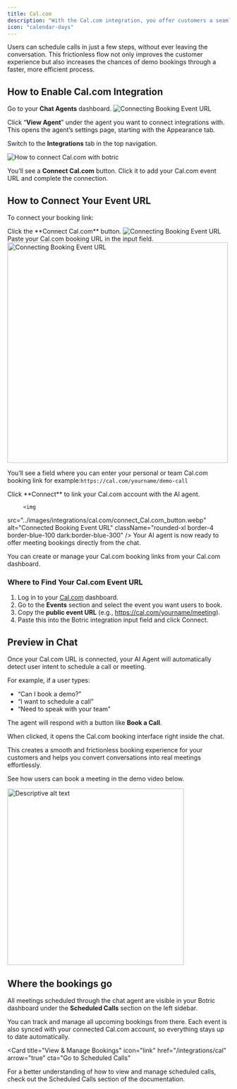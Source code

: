 ```yaml
---
title: Cal.com
description: "With the Cal.com integration, you offer customers a seamless experience to book demos or meetings directly from the chat."
icon: "calendar-days"
---
```


Users can schedule calls in just a few steps, without ever leaving the conversation. This frictionless flow not only improves the customer experience but also increases the chances of demo bookings through a faster, more efficient process.

## How to Enable Cal.com Integration

Go to your **Chat Agents** dashboard.
<img 
  src="../images/integrations/cal.com/how_to_enable_cal.com.webp" 
  alt="Connecting Booking Event URL" 
  className="rounded-xl border-4 border-blue-100 dark:border-blue-300"
/>

Click “**View Agent**” under the agent you want to connect integrations with. This opens the agent’s settings page, starting with the Appearance tab.

Switch to the **Integrations** tab in the top navigation.

<img 
  src="../images/integrations/cal.com/click_the_connect_Cal.com_button.webp" 
  alt="How to connect Cal.com with botric" 
  className="rounded-xl border-4 border-blue-100 dark:border-blue-300"
/>

You’ll see a **Connect Cal.com** button. Click it to add your Cal.com event URL and complete the connection.

## How to Connect Your Event URL

To connect your booking link:

<Steps>
  <Step title="First Step:">
   Click the **Connect Cal.com** button.
   <img 
  src="../images/integrations/cal.com/event_url.webp" 
  alt="Connecting Booking Event URL" 
  className="rounded-xl border-4 border-blue-100 dark:border-blue-300"
/>
  </Step>
  <Step title="Second Step:">
   Paste your Cal.com booking URL in the input field.
      <img 
  src="../images/integrations/cal.com/paste_your_Cal.com_bookingURL.webp" 
  alt="Connecting Booking Event URL" 
  width="500"
  height="500"
  className="mx-auto rounded-xl border-4 border-blue-100 dark:border-blue-300"
/>

You’ll see a field where you can enter your personal or team Cal.com booking link for example:`https://cal.com/yourname/demo-call`

  </Step>
  <Step title="Third Step:">
   Click **Connect** to link your Cal.com account with the AI agent.

         <img 
  src="../images/integrations/cal.com/connect_Cal.com_button.webp" 
  alt="Connected Booking Event URL" 
  className="rounded-xl border-4 border-blue-100 dark:border-blue-300"
/>
Your AI agent is now ready to offer meeting bookings directly from the chat.

<Tip> You can create or manage your Cal.com booking links from your Cal.com dashboard.</Tip>
  </Step>
</Steps>

### Where to Find Your Cal.com Event URL

1. Log in to your [Cal.com](https://cal.com) dashboard.
2. Go to the **Events** section and select the event you want users to book.
3. Copy the **public event URL** (e.g., https://cal.com/yourname/meeting).
4. Paste this into the Botric integration input field and click Connect.

## Preview in Chat

Once your Cal.com URL is connected, your AI Agent will automatically detect user intent to schedule a call or meeting.

For example, if a user types:

* “Can I book a demo?”
* “I want to schedule a call”
* “Need to speak with your team”

The agent will respond with a button like **Book a Call**.

When clicked, it opens the Cal.com booking interface right inside the chat.

This creates a smooth and frictionless booking experience for your customers and helps you convert conversations into real meetings effortlessly.

See how users can book a meeting in the demo video below.

<Frame>
  <img 
    src="../images/integrations/cal.com/Cal_booking_GIF.gif"
    alt="Descriptive alt text"
    width="400"
    height="400"
    className="rounded-lg"
  />
</Frame>



## Where the bookings go

All meetings scheduled through the chat agent are visible in your Botric dashboard under the **Scheduled Calls** section on the left sidebar.

You can track and manage all upcoming bookings from there. Each event is also synced with your connected Cal.com account, so everything stays up to date automatically.

<Card
  title="View & Manage Bookings"
  icon="link"
  href="/integrations/cal"
  arrow="true"
  cta="Go to Scheduled Calls"
>
For a better understanding of how to view and manage scheduled calls, check out the Scheduled Calls section of the documentation.
</Card>